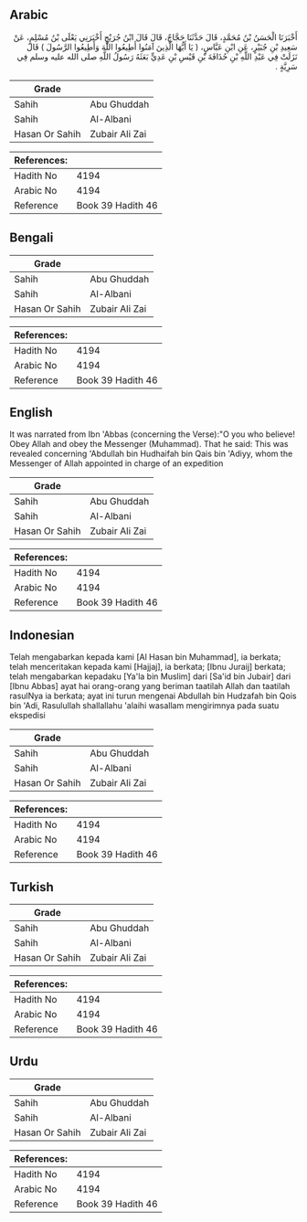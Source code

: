 ## Arabic


<div dir="rtl" lang="ar" style={{fontSize:'larger',backgroundColor:'#f8f9fa',padding:20}}>
أَخْبَرَنَا الْحَسَنُ بْنُ مُحَمَّدٍ، قَالَ حَدَّثَنَا حَجَّاجٌ، قَالَ قَالَ ابْنُ جُرَيْجٍ أَخْبَرَنِي يَعْلَى بْنُ مُسْلِمٍ، عَنْ سَعِيدِ بْنِ جُبَيْرٍ، عَنِ ابْنِ عَبَّاسٍ، ‏(‏ يَا أَيُّهَا الَّذِينَ آمَنُوا أَطِيعُوا اللَّهَ وَأَطِيعُوا الرَّسُولَ ‏)‏ قَالَ نَزَلَتْ فِي عَبْدِ اللَّهِ بْنِ حُذَافَةَ بْنِ قَيْسِ بْنِ عَدِيٍّ بَعَثَهُ رَسُولُ اللَّهِ صلى الله عليه وسلم فِي سَرِيَّةٍ ‏.‏
</div>
<div style={{backgroundColor:'#f8f9fa',padding:20, marginBottom: 10}}><table> <thead> <tr> <th>Grade</th> <th></th> </tr> </thead> <tbody> <tr><td>Sahih</td><td>Abu Ghuddah</td></tr><tr><td>Sahih</td><td>Al-Albani</td></tr><tr><td>Hasan Or Sahih</td><td>Zubair Ali Zai</td></tr></tbody></table><table> <thead> <tr> <th>References:</th> <th></th> </tr> </thead> <tbody><tr><td>Hadith No</td><td>4194</td></tr><tr><td>Arabic No</td><td>4194</td></tr><tr><td>Reference</td><td>Book 39 Hadith 46</td></tr></tbody></table></div>

## Bengali


<div dir="ltr" lang="bn" style={{fontSize:'larger',backgroundColor:'#f8f9fa',padding:20}}>

</div>
<div style={{backgroundColor:'#f8f9fa',padding:20, marginBottom: 10}}><table> <thead> <tr> <th>Grade</th> <th></th> </tr> </thead> <tbody> <tr><td>Sahih</td><td>Abu Ghuddah</td></tr><tr><td>Sahih</td><td>Al-Albani</td></tr><tr><td>Hasan Or Sahih</td><td>Zubair Ali Zai</td></tr></tbody></table><table> <thead> <tr> <th>References:</th> <th></th> </tr> </thead> <tbody><tr><td>Hadith No</td><td>4194</td></tr><tr><td>Arabic No</td><td>4194</td></tr><tr><td>Reference</td><td>Book 39 Hadith 46</td></tr></tbody></table></div>

## English


<div dir="ltr" lang="en" style={{fontSize:'larger',backgroundColor:'#f8f9fa',padding:20}}>
It was narrated from Ibn 'Abbas (concerning the Verse):"O you who believe! Obey Allah and obey the Messenger (Muhammad). That he said: This was revealed concerning 'Abdullah bin Hudhaifah bin Qais bin 'Adiyy, whom the Messenger of Allah appointed in charge of an expedition
</div>
<div style={{backgroundColor:'#f8f9fa',padding:20, marginBottom: 10}}><table> <thead> <tr> <th>Grade</th> <th></th> </tr> </thead> <tbody> <tr><td>Sahih</td><td>Abu Ghuddah</td></tr><tr><td>Sahih</td><td>Al-Albani</td></tr><tr><td>Hasan Or Sahih</td><td>Zubair Ali Zai</td></tr></tbody></table><table> <thead> <tr> <th>References:</th> <th></th> </tr> </thead> <tbody><tr><td>Hadith No</td><td>4194</td></tr><tr><td>Arabic No</td><td>4194</td></tr><tr><td>Reference</td><td>Book 39 Hadith 46</td></tr></tbody></table></div>

## Indonesian


<div dir="ltr" lang="id" style={{fontSize:'larger',backgroundColor:'#f8f9fa',padding:20}}>
Telah mengabarkan kepada kami [Al Hasan bin Muhammad], ia berkata; telah menceritakan kepada kami [Hajjaj], ia berkata; [Ibnu Juraij] berkata; telah mengabarkan kepadaku [Ya'la bin Muslim] dari [Sa'id bin Jubair] dari [Ibnu Abbas] ayat hai orang-orang yang beriman taatilah Allah dan taatilah rasulNya ia berkata; ayat ini turun mengenai Abdullah bin Hudzafah bin Qois bin 'Adi, Rasulullah shallallahu 'alaihi wasallam mengirimnya pada suatu ekspedisi
</div>
<div style={{backgroundColor:'#f8f9fa',padding:20, marginBottom: 10}}><table> <thead> <tr> <th>Grade</th> <th></th> </tr> </thead> <tbody> <tr><td>Sahih</td><td>Abu Ghuddah</td></tr><tr><td>Sahih</td><td>Al-Albani</td></tr><tr><td>Hasan Or Sahih</td><td>Zubair Ali Zai</td></tr></tbody></table><table> <thead> <tr> <th>References:</th> <th></th> </tr> </thead> <tbody><tr><td>Hadith No</td><td>4194</td></tr><tr><td>Arabic No</td><td>4194</td></tr><tr><td>Reference</td><td>Book 39 Hadith 46</td></tr></tbody></table></div>

## Turkish


<div dir="ltr" lang="tr" style={{fontSize:'larger',backgroundColor:'#f8f9fa',padding:20}}>

</div>
<div style={{backgroundColor:'#f8f9fa',padding:20, marginBottom: 10}}><table> <thead> <tr> <th>Grade</th> <th></th> </tr> </thead> <tbody> <tr><td>Sahih</td><td>Abu Ghuddah</td></tr><tr><td>Sahih</td><td>Al-Albani</td></tr><tr><td>Hasan Or Sahih</td><td>Zubair Ali Zai</td></tr></tbody></table><table> <thead> <tr> <th>References:</th> <th></th> </tr> </thead> <tbody><tr><td>Hadith No</td><td>4194</td></tr><tr><td>Arabic No</td><td>4194</td></tr><tr><td>Reference</td><td>Book 39 Hadith 46</td></tr></tbody></table></div>

## Urdu


<div dir="rtl" lang="ur" style={{fontSize:'larger',backgroundColor:'#f8f9fa',padding:20}}>

</div>
<div style={{backgroundColor:'#f8f9fa',padding:20, marginBottom: 10}}><table> <thead> <tr> <th>Grade</th> <th></th> </tr> </thead> <tbody> <tr><td>Sahih</td><td>Abu Ghuddah</td></tr><tr><td>Sahih</td><td>Al-Albani</td></tr><tr><td>Hasan Or Sahih</td><td>Zubair Ali Zai</td></tr></tbody></table><table> <thead> <tr> <th>References:</th> <th></th> </tr> </thead> <tbody><tr><td>Hadith No</td><td>4194</td></tr><tr><td>Arabic No</td><td>4194</td></tr><tr><td>Reference</td><td>Book 39 Hadith 46</td></tr></tbody></table></div>